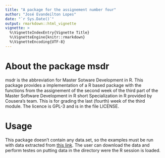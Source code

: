 ```yaml
---
title: "A package for the assignement number four"
author: "José Evandeilton Lopes"
date: "`r Sys.Date()`"
output: rmarkdown::html_vignette
vignette: >
  %\VignetteIndexEntry{Vignette Title}
  %\VignetteEngine{knitr::rmarkdown}
  %\VignetteEncoding{UTF-8}
---
```


# About the package msdr

msdr is the abbreviation for Master Sotware Development in R. This package provides a implementation of a R based package with the functions from the assignement of the second week of the third part of the Master Software Development in R short Specialization in R provided by Cousera's team. This is for grading the last (fourth) week of the third module. The licence is GPL-3 and is in the file LICENSE.

# Usage

This package doesn't contain any data.set, so the examples must be run with data extracted from [this link](https://d3c33hcgiwev3.cloudfront.net/_e1adac2a5f05192dc8780f3944feec13_fars_data.zip?Expires=1495843200&Signature=jLBxcSv3Gb~eS9uSRePlj8MOhvRHINIWngnllt6oYUozNLqqa1vvM2-MMsOkSErHPyWUyVxpPcI0jPoFxI3qbZhNByz6YPGe0hLEXcm0hbG6zPUnGbW2JAa2ZXjFU385U0eNteFGhAwQreAGZb5y0gDWWlExl7TBGA3nWauk4bc_&Key-Pair-Id=APKAJLTNE6QMUY6HBC5A). The user can download the data and perform testes on putting data in the directory were the R session is loaded.



